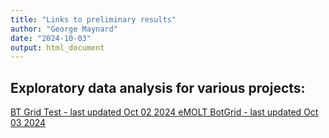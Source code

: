 ```yaml
---
title: "Links to preliminary results"
author: "George Maynard"
date: "2024-10-03"
output: html_document
---
```

  
  <!-- ADD LINKS BELOW, note, using the RMD link syntax will open the presentation in the same tab, which is annoying. Use the html with the "_blank" to fix that behavior --> 
  
## Exploratory data analysis for various projects:
  
 <a href="https://ssalois1.github.io/preliminary_results/pull_bin_bt_data.html" target="_blank"> BT Grid Test - last updated Oct 02 2024 </a> 
 <a href="https://ssalois1.github.io/preliminary_results/pull_bin_bt_data.html" target="_blank"> eMOLT BotGrid - last updated Oct 03 2024 </a> 
 
 
 
 